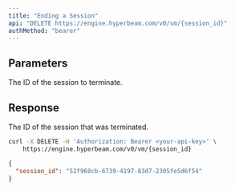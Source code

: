 ```yaml
---
title: "Ending a Session"
api: "DELETE https://engine.hyperbeam.com/v0/vm/{session_id}"
authMethod: "bearer"
---
```


## Parameters

<ParamField path="session_id" type="string">

The ID of the session to terminate.

</ParamField>

## Response

<ResponseField path="session_id" type="string">

The ID of the session that was terminated.

</ResponseField>

<RequestExample>

```bash cURL
curl -X DELETE -H 'Authorization: Bearer <your-api-key>' \
    https://engine.hyperbeam.com/v0/vm/{session_id}
```

</RequestExample>

<ResponseExample>

```json Response Example
{
  "session_id": "52f968cb-6739-4197-83d7-2305fe5d6f54"
}
```

</ResponseExample>
